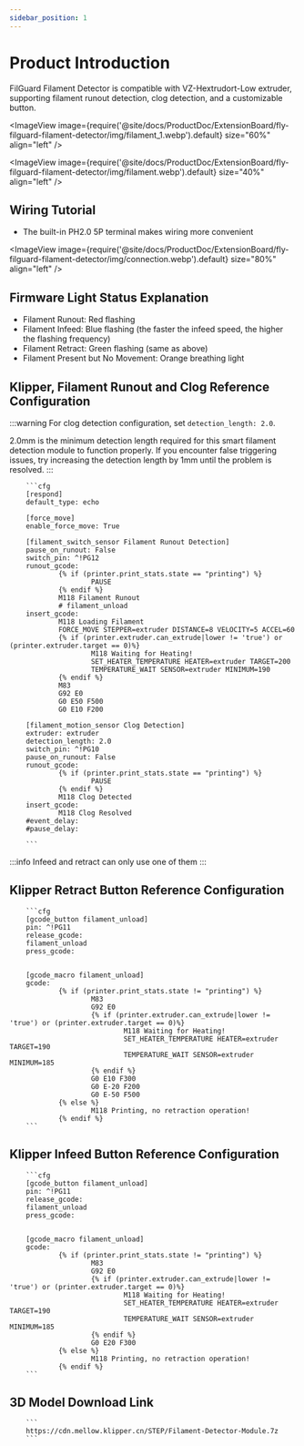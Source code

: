 ```yaml
---
sidebar_position: 1
---
```




# Product Introduction

  FilGuard Filament Detector is compatible with VZ-Hextrudort-Low extruder, supporting filament runout detection, clog detection, and a customizable button.

<ImageView image={require('@site/docs/ProductDoc/ExtensionBoard/fly-filguard-filament-detector/img/filament_1.webp').default} size="60%" align="left" />
 
<ImageView image={require('@site/docs/ProductDoc/ExtensionBoard/fly-filguard-filament-detector/img/filament.webp').default} size="40%" align="left" />

## Wiring Tutorial

* The built-in PH2.0 5P terminal makes wiring more convenient

<ImageView image={require('@site/docs/ProductDoc/ExtensionBoard/fly-filguard-filament-detector/img/connection.webp').default} size="80%" align="left" />

## Firmware Light Status Explanation

* Filament Runout: Red flashing
* Filament Infeed: Blue flashing (the faster the infeed speed, the higher the flashing frequency)
* Filament Retract: Green flashing (same as above)
* Filament Present but No Movement: Orange breathing light

## Klipper, Filament Runout and Clog Reference Configuration

:::warning
For clog detection configuration, set `detection_length: 2.0`.

2.0mm is the minimum detection length required for this smart filament detection module to function properly. If you encounter false triggering issues, try increasing the detection length by 1mm until the problem is resolved.
:::

        ```cfg
        [respond]
        default_type: echo

        [force_move]
        enable_force_move: True

        [filament_switch_sensor Filament Runout Detection]
        pause_on_runout: False
        switch_pin: ^!PG12
        runout_gcode:
                {% if (printer.print_stats.state == "printing") %}
                        PAUSE
                {% endif %}
                M118 Filament Runout
                # filament_unload
        insert_gcode:
                M118 Loading Filament
                FORCE_MOVE STEPPER=extruder DISTANCE=8 VELOCITY=5 ACCEL=60
                {% if (printer.extruder.can_extrude|lower != 'true') or (printer.extruder.target == 0)%}
                        M118 Waiting for Heating!
                        SET_HEATER_TEMPERATURE HEATER=extruder TARGET=200
                        TEMPERATURE_WAIT SENSOR=extruder MINIMUM=190
                {% endif %}
                M83
                G92 E0
                G0 E50 F500
                G0 E10 F200

        [filament_motion_sensor Clog Detection]
        extruder: extruder
        detection_length: 2.0
        switch_pin: ^!PG10
        pause_on_runout: False
        runout_gcode:
                {% if (printer.print_stats.state == "printing") %}
                        PAUSE
                {% endif %}
                M118 Clog Detected
        insert_gcode:
                M118 Clog Resolved
        #event_delay:
        #pause_delay:

        ```

:::info
Infeed and retract can only use one of them
:::

## Klipper Retract Button Reference Configuration
        ```cfg
        [gcode_button filament_unload]
        pin: ^!PG11
        release_gcode:
        filament_unload
        press_gcode:


        [gcode_macro filament_unload]
        gcode:
                {% if (printer.print_stats.state != "printing") %}
                        M83
                        G92 E0
                        {% if (printer.extruder.can_extrude|lower != 'true') or (printer.extruder.target == 0)%}
                                M118 Waiting for Heating!
                                SET_HEATER_TEMPERATURE HEATER=extruder TARGET=190
                                TEMPERATURE_WAIT SENSOR=extruder MINIMUM=185
                        {% endif %}
                        G0 E10 F300
                        G0 E-20 F200
                        G0 E-50 F500
                {% else %}
                        M118 Printing, no retraction operation!
                {% endif %}
        ```


## Klipper Infeed Button Reference Configuration

        ```cfg
        [gcode_button filament_unload]
        pin: ^!PG11
        release_gcode:
        filament_unload
        press_gcode:


        [gcode_macro filament_unload]
        gcode:
                {% if (printer.print_stats.state != "printing") %}
                        M83
                        G92 E0
                        {% if (printer.extruder.can_extrude|lower != 'true') or (printer.extruder.target == 0)%}
                                M118 Waiting for Heating!
                                SET_HEATER_TEMPERATURE HEATER=extruder TARGET=190
                                TEMPERATURE_WAIT SENSOR=extruder MINIMUM=185
                        {% endif %}
                        G0 E20 F300
                {% else %}
                        M118 Printing, no retraction operation!
                {% endif %}
        ```


## 3D Model Download Link

        ```
        https://cdn.mellow.klipper.cn/STEP/Filament-Detector-Module.7z
        ```